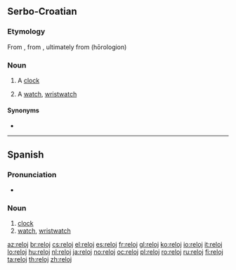 ==Serbo-Croatian==

===Etymology===
From {{etyl|es|sh}} {{l|es|reloj}}, from {{etyl|la|sh}} {{l|la|horologium}}, ultimately from {{etyl|grc|sh}} {{l|grc|ώρολόγιον}} (hōrologion)

===Noun===
{{sh-noun|r|релој}}

# {{regional|lang-sh}} A [[clock]]
# {{regional|lang-sh}} A [[watch]], [[wristwatch]]

====Synonyms====
* {{l|sh|sat|sȃt}}

----

==Spanish==

===Pronunciation===
* {{IPA|/re'lox/|/re'lo/|lang=es}}

===Noun===
{{es-noun-m|plural=relojes}}

# [[clock]]
# [[watch]], [[wristwatch]]

[[az:reloj]]
[[br:reloj]]
[[cs:reloj]]
[[el:reloj]]
[[es:reloj]]
[[fr:reloj]]
[[gl:reloj]]
[[ko:reloj]]
[[io:reloj]]
[[it:reloj]]
[[lo:reloj]]
[[hu:reloj]]
[[nl:reloj]]
[[ja:reloj]]
[[no:reloj]]
[[oc:reloj]]
[[pl:reloj]]
[[ro:reloj]]
[[ru:reloj]]
[[fi:reloj]]
[[ta:reloj]]
[[th:reloj]]
[[zh:reloj]]